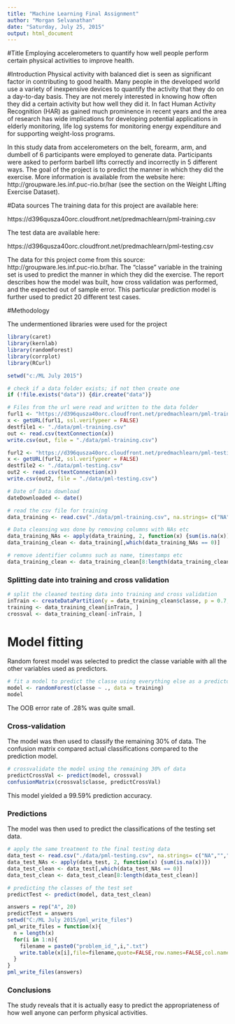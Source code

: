 ```yaml
---
title: "Machine Learning Final Assignment"
author: "Morgan Selvanathan"
date: "Saturday, July 25, 2015"
output: html_document
---
```


#Title
Employing accelerometers to quantify how well people perform  certain physical activities to improve health.

#Introduction
Physical activity with balanced diet is seen as significant factor in contributing to good health.  Many people in the developed world use a variety of inexpensive devices to quantify the activity that they do on a day-to-day basis. They are not merely interested in knowing how often they did a certain activity but how well they did it.  In fact Human Activity Recognition (HAR) as gained  much prominence in recent years and the area of research has wide implications for developing potential applications in elderly monitoring, life log systems for monitoring energy expenditure and for supporting weight-loss programs.

In this study data from accelerometers on the belt, forearm, arm, and dumbell of 6 participants were employed to generate data. Participants were asked to perform barbell lifts correctly and incorrectly in 5 different ways.  The goal of the project is to predict the manner in which they did the exercise. More information is available from the website here: http://groupware.les.inf.puc-rio.br/har (see the section on the Weight Lifting Exercise Dataset).

#Data sources
The training data for this project are available here: 

https://d396qusza40orc.cloudfront.net/predmachlearn/pml-training.csv

The test data are available here: 

https://d396qusza40orc.cloudfront.net/predmachlearn/pml-testing.csv

The data for this project come from this source: http://groupware.les.inf.puc-rio.br/har. 
The "classe" variable in the training set is used to predict the manner in which they did the exercise. The report describes how the model was built, how cross validation was performed, and the expected out of sample error. This particular prediction model is further used to predict 20 different test cases. 

#Methodology

The undermentioned libraries were used for the project
```r
library(caret)
library(kernlab)
library(randomForest)
library(corrplot)
library(RCurl)
````

```r
setwd("c:/ML July 2015")
```


```r

# check if a data folder exists; if not then create one
if (!file.exists("data")) {dir.create("data")}

# Files from the url were read and written to the data folder
furl1 <- "https://d396qusza40orc.cloudfront.net/predmachlearn/pml-training.csv"
x <- getURL(furl1, ssl.verifypeer = FALSE)
destfile1 <- "./data/pml-training.csv"
out <- read.csv(textConnection(x))
write.csv(out, file = "./data/pml-training.csv")

furl2 <- "https://d396qusza40orc.cloudfront.net/predmachlearn/pml-testing.csv"
x <- getURL(furl2, ssl.verifypeer = FALSE)
destfile2 <- "./data/pml-testing.csv"
out2 <- read.csv(textConnection(x))
write.csv(out2, file = "./data/pml-testing.csv")

# Date of Data download
dateDownloaded <- date()
```

```r
# read the csv file for training 
data_training <- read.csv("./data/pml-training.csv", na.strings= c("NA",""," "))
```


```r
# Data cleansing was done by removing columns with NAs etc
data_training_NAs <- apply(data_training, 2, function(x) {sum(is.na(x))})
data_training_clean <- data_training[,which(data_training_NAs == 0)]

# remove identifier columns such as name, timestamps etc
data_training_clean <- data_training_clean[8:length(data_training_clean)]
```
### Splitting date into training and cross validation

```r
# split the cleaned testing data into training and cross validation
inTrain <- createDataPartition(y = data_training_clean$classe, p = 0.7, list = FALSE)
training <- data_training_clean[inTrain, ]
crossval <- data_training_clean[-inTrain, ]
```
# Model fitting
Random forest model was selected to predict the classe variable with all the other variables used as predictors.
```r
# fit a model to predict the classe using everything else as a predictor
model <- randomForest(classe ~ ., data = training)
model
```
The OOB error rate of .28% was quite small.

### Cross-validation
The model was then used to classify the remaining 30% of data. The confusion matrix compared actual classifications compared to the prediction model.

```r
# crossvalidate the model using the remaining 30% of data
predictCrossVal <- predict(model, crossval)
confusionMatrix(crossval$classe, predictCrossVal)
```

This model yielded a 99.59% prediction accuracy. 

### Predictions
The model was then used to predict the classifications of the testing set data.
```r
# apply the same treatment to the final testing data
data_test <- read.csv("./data/pml-testing.csv", na.strings= c("NA",""," "))
data_test_NAs <- apply(data_test, 2, function(x) {sum(is.na(x))})
data_test_clean <- data_test[,which(data_test_NAs == 0)]
data_test_clean <- data_test_clean[8:length(data_test_clean)]

# predicting the classes of the test set
predictTest <- predict(model, data_test_clean)

```
```r
answers = rep("A", 20)
predictTest = answers
setwd("C:/ML July 2015/pml_write_files")
pml_write_files = function(x){
  n = length(x)
  for(i in 1:n){
    filename = paste0("problem_id_",i,".txt")
    write.table(x[i],file=filename,quote=FALSE,row.names=FALSE,col.names=FALSE)
  }
}
pml_write_files(answers)
```

### Conclusions
The study reveals that it is actually easy to predict the appropriateness of how well anyone can perform physical activities.